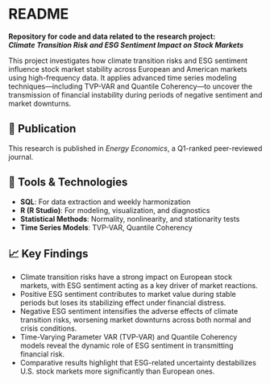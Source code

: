 
# README

**Repository for code and data related to the research project:**  
**_Climate Transition Risk and ESG Sentiment Impact on Stock Markets_**

This project investigates how climate transition risks and ESG sentiment influence stock market stability across European and American markets using high-frequency data. It applies advanced time series modeling techniques—including TVP-VAR and Quantile Coherency—to uncover the transmission of financial instability during periods of negative sentiment and market downturns.

## 📰 Publication  
This research is published in *Energy Economics*, a Q1-ranked peer-reviewed journal.


## 🧰 Tools & Technologies

- **SQL**: For data extraction and weekly harmonization  
- **R (R Studio)**: For modeling, visualization, and diagnostics  
- **Statistical Methods**: Normality, nonlinearity, and stationarity tests  
- **Time Series Models**: TVP-VAR, Quantile Coherency

## 📈 Key Findings

- Climate transition risks have a strong impact on European stock markets, with ESG sentiment acting as a key driver of market reactions.
- Positive ESG sentiment contributes to market value during stable periods but loses its stabilizing effect under financial distress.
- Negative ESG sentiment intensifies the adverse effects of climate transition risks, worsening market downturns across both normal and crisis conditions.
- Time-Varying Parameter VAR (TVP-VAR) and Quantile Coherency models reveal the dynamic role of ESG sentiment in transmitting financial risk.
- Comparative results highlight that ESG-related uncertainty destabilizes U.S. stock markets more significantly than European ones.

